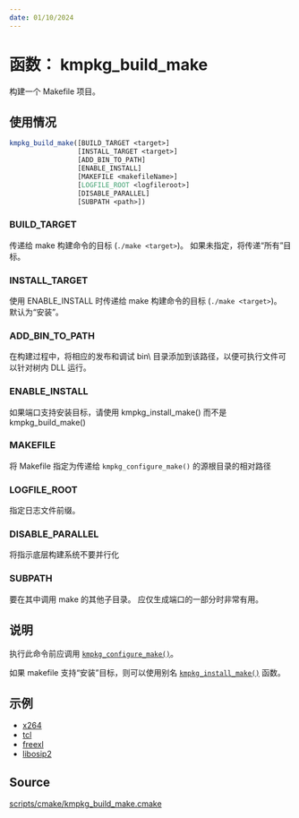 ```yaml
---
date: 01/10/2024
---
```

# 函数： kmpkg_build_make

构建一个 Makefile 项目。

## 使用情况

```cmake
kmpkg_build_make([BUILD_TARGET <target>]
                 [INSTALL_TARGET <target>]
                 [ADD_BIN_TO_PATH]
                 [ENABLE_INSTALL]
                 [MAKEFILE <makefileName>]
                 [LOGFILE_ROOT <logfileroot>]
                 [DISABLE_PARALLEL]
                 [SUBPATH <path>])
```

### BUILD_TARGET
传递给 make 构建命令的目标 (`./make <target>`)。 如果未指定，将传递“所有”目标。


### INSTALL_TARGET

使用 ENABLE_INSTALL 时传递给 make 构建命令的目标 (`./make <target>`)。 默认为“安装”。

### ADD_BIN_TO_PATH

在构建过程中，将相应的发布和调试 bin\ 目录添加到该路径，以便可执行文件可以针对树内 DLL 运行。

### ENABLE_INSTALL

如果端口支持安装目标，请使用 kmpkg_install_make() 而不是 kmpkg_build_make()

### MAKEFILE

将 Makefile 指定为传递给 `kmpkg_configure_make()` 的源根目录的相对路径

### LOGFILE_ROOT

指定日志文件前缀。

### DISABLE_PARALLEL

将指示底层构建系统不要并行化

### SUBPATH

要在其中调用 make 的其他子目录。 应仅生成端口的一部分时非常有用。

## 说明

执行此命令前应调用 [`kmpkg_configure_make()`](kmpkg_configure_make.mdx)。

如果 makefile 支持“安装”目标，则可以使用别名 [`kmpkg_install_make()`](kmpkg_install_make.mdx) 函数。

## 示例

- [x264](https://gitee.com/kumo-pub/kmpkg/blob/master/ports/x264/portfile.cmake)
- [tcl](https://gitee.com/kumo-pub/kmpkg/blob/master/ports/tcl/portfile.cmake)
- [freexl](https://gitee.com/kumo-pub/kmpkg/blob/master/ports/freexl/portfile.cmake)
- [libosip2](https://gitee.com/kumo-pub/kmpkg/blob/master/ports/libosip2/portfile.cmake)

## Source

[scripts/cmake/kmpkg\_build\_make.cmake](https://gitee.com/kumo-pub/kmpkg/blob/master/scripts/cmake/kmpkg_build_make.cmake)

